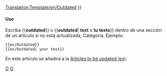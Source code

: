 <noinclude>[[Translation:Template/en/Outdated]]</noinclude>{{en/Ambox| type  = content
| image = en/Outdated content.png | alt = Contenido desactualizado
| text  = <strong>Desactualizado</strong><br />
Este artículo o sección está desactualizado. Parte de su contenido ya no es exacto debido a los cambios de la última versión. Por favor actualice este artículo. {{#IF: {{{1|}}} |<br>{{{1}}}|}}
}}<includeonly>{{{include|[[Category:en/Articles to be updated (es)]]}}}</includeonly><noinclude>

====Uso====
Escriba <nowiki>{{</nowiki>'''outdated'''<nowiki>}}</nowiki> o <nowiki>{{</nowiki>'''outdated'''| '''text = tu texto'''<nowiki>}}</nowiki> dentro de una sección de un artículo si no está actualizada, Categoría. Ejemplo:
<pre>
{{en/Outdated}} 
{{en/Outdated| your text}}
</pre>
En este artículo se añadirá a la [[:Category:en/Articles to be updated (es)|Articles to be updated (es)]].

[[Category:en/Templates|O]][[Category:en/Message boxes|O]]</noinclude>